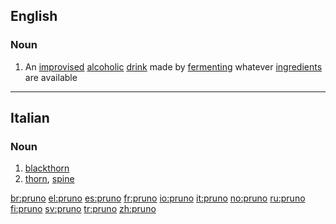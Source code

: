 ==English==

===Noun===
{{wikipedia}}
{{en-noun|-}}

#{{context|US|prison|slang}} An [[improvised]] [[alcoholic]] [[drink]] made by [[ferment]]ing whatever [[ingredient]]s are available

----
==Italian==

===Noun===
{{it-noun|prun|m|o|i}}

# [[blackthorn]]
# [[thorn]], [[spine]]

[[br:pruno]]
[[el:pruno]]
[[es:pruno]]
[[fr:pruno]]
[[io:pruno]]
[[it:pruno]]
[[no:pruno]]
[[ru:pruno]]
[[fi:pruno]]
[[sv:pruno]]
[[tr:pruno]]
[[zh:pruno]]